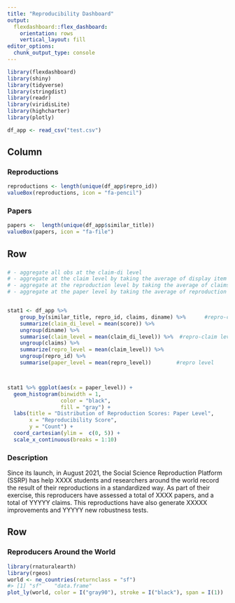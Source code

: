 ```yaml
---
title: "Reproducibility Dashboard"
output: 
  flexdashboard::flex_dashboard:
    orientation: rows
    vertical_layout: fill
editor_options: 
  chunk_output_type: console
---
```


```r
library(flexdashboard)
library(shiny)
library(tidyverse)
library(stringdist)       
library(readr)
library(viridisLite)
library(highcharter)
library(plotly)

df_app <- read_csv("test.csv")
```


Column 
------------------------------------------------------------------------
### Reproductions

```r
reproductions <- length(unique(df_app$repro_id))
valueBox(reproductions, icon = "fa-pencil")
```

### Papers

```r
papers <-  length(unique(df_app$similar_title))
valueBox(papers, icon = "fa-file")
```



Row {data-height=500}
-----------------------------------------------------------------------

### 

```r
# - aggregate all obs at the claim-di level
# - aggregate at the claim level by taking the average of display item (one per di)
# - aggregate at the reproduction level by taking the average of claims (one per claim)
# - aggregate at the paper level by taking the average of reproduction (one per repro)


stat1 <- df_app %>% 
    group_by(similar_title, repro_id, claims, diname) %>%      #repro-claim-di level (min? max? median? it should not matter)
    summarize(claim_di_level = mean(score)) %>% 
    ungroup(diname) %>% 
    summarise(claim_level = mean(claim_di_level)) %>%  #repro-claim level (min? max? median?)
    ungroup(claims) %>% 
    summarize(repro_level = mean(claim_level)) %>% 
    ungroup(repro_id) %>% 
    summarise(paper_level = mean(repro_level))        #repro level 



stat1 %>% ggplot(aes(x = paper_level)) +
  geom_histogram(binwidth = 1,
                 color = "black",
                 fill = "gray") +
  labs(title = "Distribution of Reproduction Scores: Paper Level",
       x = "Reproducibility Score",
       y = "Count") +
  coord_cartesian(ylim =  c(0, 5)) +
  scale_x_continuous(breaks = 1:10)
```

### Description

Since its launch, in August 2021, the Social Science Reproduction Platform (SSRP) has help 
XXXX students and researchers around the world record the result of their reproductions in a standardized way. 
As part of their exercise, this reproducers have assessed a total of XXXX papers, and a total of YYYYY claims. This reproductions have also generate XXXXX improvements and YYYYY new robustness tests.  



Row {data-height=500}
-----------------------------------------------------------------------

### Reproducers Around the World 



```r
library(rnaturalearth)
library(rgeos)
world <- ne_countries(returnclass = "sf")
#> [1] "sf"    "data.frame"
plot_ly(world, color = I("gray90"), stroke = I("black"), span = I(1))
```